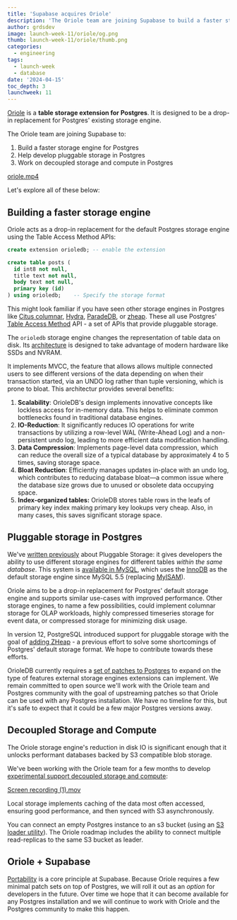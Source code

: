 ```yaml
---
title: 'Supabase acquires Oriole'
description: 'The Oriole team are joining Supabase to build a faster storage engine for Postgres.'
author: grdsdev
image: launch-week-11/oriole/og.png
thumb: launch-week-11/oriole/thumb.png
categories:
  - engineering
tags:
  - launch-week
  - database
date: '2024-04-15'
toc_depth: 3
launchweek: 11
---
```


[Oriole](https://github.com/orioledb/orioledb) is a **table storage extension for Postgres**. It is designed to be a drop-in replacement for Postgres' existing storage engine.

The Oriole team are joining Supabase to:

1. Build a faster storage engine for Postgres
2. Help develop pluggable storage in Postgres
3. Work on decoupled storage and compute in Postgres

[oriole.mp4](https://prod-files-secure.s3.us-west-2.amazonaws.com/165a3c21-8e38-4d4b-831a-f9bb88a3262b/7090ed2a-3866-4bc8-b88a-89e6e993315c/oriole.mp4)

Let's explore all of these below:

## Building a faster storage engine

Oriole acts as a drop-in replacement for the default Postgres storage engine using the Table Access Method APIs:

```sql
create extension orioledb; -- enable the extension

create table posts (
  id int8 not null,
  title text not null,
  body text not null,
  primary key (id)
) using orioledb;    -- Specify the storage format
```

This might look familiar if you have seen other storage engines in Postgres like [Citus columnar](https://docs.citusdata.com/en/v11.1/admin_guide/table_management.html#columnar-storage), [Hydra](https://docs.hydra.so/concepts/using-hydra-columnar), [ParadeDB](https://docs.paradedb.com/search/quickstart), or [zheap](https://github.com/cybertec-postgresql/zheap). These all use Postgres' [Table Access Method](https://www.postgresql.org/docs/current/tableam.html) API - a set of APIs that provide pluggable storage.

The `orioledb` storage engine changes the representation of table data on disk. Its [architecture](https://github.com/orioledb/orioledb/blob/main/doc/arch.md) is designed to take advantage of modern hardware like SSDs and NVRAM.

It implements MVCC, the feature that allows allows multiple connected users to see different versions of the data depending on when their transaction started, via an UNDO log rather than tuple versioning, which is prone to bloat. This architectur provides several benefits:

1. **Scalability**: OrioleDB's design implements innovative concepts like lockless access for in-memory data. This helps to eliminate common bottlenecks found in traditional database engines.
2. **IO-Reduction**: It significantly reduces IO operations for write transactions by utilizing a row-level WAL (Write-Ahead Log) and a non-persistent undo log, leading to more efficient data modification handling.
3. **Data Compression**: Implements page-level data compression, which can reduce the overall size of a typical database by approximately 4 to 5 times, saving storage space.
4. **Bloat Reduction**: Efficiently manages updates in-place with an undo log, which contributes to reducing database bloat—a common issue where the database size grows due to unused or obsolete data occupying space.
5. **Index-organized tables:** OrioleDB stores table rows in the leafs of primary key index making primary key lookups very cheap. Also, in many cases, this saves significant storage space.

## Pluggable storage in Postgres

We've [written previously](https://supabase.com/blog/postgres-pluggable-strorage) about Pluggable Storage: it gives developers the ability to use different storage engines for different tables _within the same database_. This system is [available in MySQL](https://en.wikipedia.org/wiki/Comparison_of_MySQL_database_engines), which uses the [InnoDB](https://en.wikipedia.org/wiki/InnoDB) as the default storage engine since MySQL 5.5 (replacing [MyISAM](https://en.wikipedia.org/wiki/MyISAM)).

Oriole aims to be a drop-in replacement for Postgres' default storage engine and supports similar use-cases with improved performance. Other storage engines, to name a few possibilities, could implement columnar storage for OLAP workloads, highly compressed timeseries storage for event data, or compressed storage for minimizing disk usage.

In version 12, PostgreSQL introduced support for pluggable storage with the goal of [adding ZHeap](https://anarazel.de/talks/2019-05-30-pgcon-pluggable-table-storage/pluggable.pdf) - a previous effort to solve some shortcomings of Postgres' default storage format. We hope to contribute towards these efforts.

OrioleDB currently requires a [set of patches to Postgres](https://github.com/orioledb/postgres/commits/patches16/) to expand on the type of features external storage engines extensions can implement. We remain committed to open source we'll work with the Oriole team and Postgres community with the goal of upstreaming patches so that Oriole can be used with any Postgres installation. We have no timeline for this, but it's safe to expect that it could be a few major Postgres versions away.

## Decoupled Storage and Compute

The Oriole storage engine's reduction in disk IO is significant enough that it unlocks performant databases backed by S3 compatible blob storage.

We've been working with the Oriole team for a few months to develop [experimental support decoupled storage and compute](https://github.com/orioledb/orioledb/blob/main/doc/usage.md#s3-database-storage-experimental):

[Screen recording (1).mov](<https://prod-files-secure.s3.us-west-2.amazonaws.com/165a3c21-8e38-4d4b-831a-f9bb88a3262b/1c13cf9b-73d1-4e58-beb7-04af0cf6f7b1/Screen_recording_(1).mov>)

Local storage implements caching of the data most often accessed, ensuring good performance, and then synced with S3 asynchronously.

You can connect an empty Postgres instance to an s3 bucket (using an [S3 loader utility](https://github.com/orioledb/orioledb/blob/main/doc/usage.md#s3-loader-utility)). The Oriole roadmap includes the ability to connect multiple read-replicas to the same S3 bucket as leader.

## Oriole + Supabase

[Portability](https://supabase.com/docs/guides/getting-started/architecture#everything-is-portable) is a core principle at Supabase. Because Oriole requires a few minimal patch sets on top of Postgres, we will roll it out as an _option_ for developers in the future. Over time we hope that it can become available for any Postgres installation and we will continue to work with Oriole and the Postgres community to make this happen.
